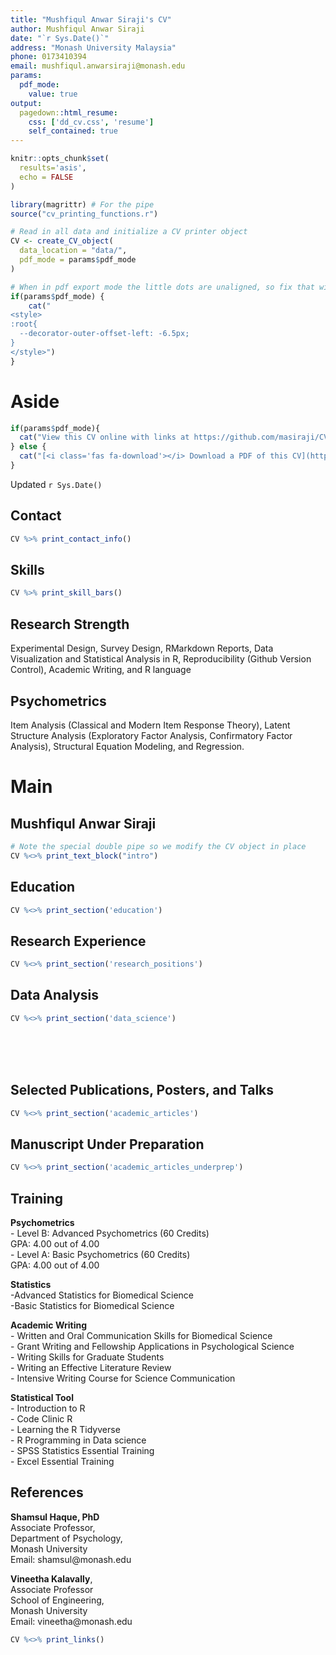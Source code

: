 ```yaml
---
title: "Mushfiqul Anwar Siraji's CV"
author: Mushfiqul Anwar Siraji
date: "`r Sys.Date()`"
address: "Monash University Malaysia"
phone: 0173410394
email: mushfiqul.anwarsiraji@monash.edu
params:
  pdf_mode:
    value: true
output:
  pagedown::html_resume:
    css: ['dd_cv.css', 'resume']
    self_contained: true
---
```


```r
knitr::opts_chunk$set(
  results='asis', 
  echo = FALSE
)

library(magrittr) # For the pipe
source("cv_printing_functions.r")

# Read in all data and initialize a CV printer object
CV <- create_CV_object(
  data_location = "data/",  
  pdf_mode = params$pdf_mode
)

```


```r
# When in pdf export mode the little dots are unaligned, so fix that with some conditional CSS.
if(params$pdf_mode) {
    cat("
<style>
:root{
  --decorator-outer-offset-left: -6.5px;
}
</style>")
}
```


Aside
================================================================================

<!-- Swap image with your preferred logo -->
<!--![logo](Photo.jpeg){width=25%} -->


```r
if(params$pdf_mode){
  cat("View this CV online with links at https://github.com/masiraji/CV")
} else {
  cat("[<i class='fas fa-download'></i> Download a PDF of this CV](https://github.com/masiraji/CV/blob/main/cv.pdf)")
}
```

Updated `r Sys.Date()`

Contact {#contact}
--------------------------------------------------------------------------------

```r
CV %>% print_contact_info()
```



Skills {#skills}
--------------------------------------------------------------------------------

```r
CV %>% print_skill_bars()
```


Research Strength {#Research}
--------------------------------------------------------------------------------
Experimental Design, Survey Design, RMarkdown Reports, Data Visualization and Statistical Analysis in R, Reproducibility (Github Version Control), Academic Writing, and R language

Psychometrics {#psychometics}
--------------------------------------------------------------------------------

Item Analysis (Classical and Modern Item Response Theory), Latent Structure Analysis (Exploratory Factor Analysis, Confirmatory Factor Analysis), Structural Equation Modeling, and Regression.



Main
================================================================================

Mushfiqul Anwar Siraji {#title}
--------------------------------------------------------------------------------

```r
# Note the special double pipe so we modify the CV object in place
CV %<>% print_text_block("intro") 
```



Education {data-icon=graduation-cap data-concise=true}
--------------------------------------------------------------------------------

```r
CV %<>% print_section('education')
```


Research Experience {data-icon=laptop}
--------------------------------------------------------------------------------

```r
CV %<>% print_section('research_positions')
```



Data Analysis {data-icon=chart-line}
--------------------------------------------------------------------------------

```r
CV %<>% print_section('data_science')
```

<!-- These breaks just force a new page so section doesnt get cut off -->
<br>
<br>
<br>

Selected Publications, Posters, and Talks {data-icon=book}
--------------------------------------------------------------------------------

```r
CV %<>% print_section('academic_articles')
```

Manuscript Under Preparation {data-icon=book}
--------------------------------------------------------------------------------

```r

CV %<>% print_section('academic_articles_underprep')

```

Training {data-icon=chalkboard}
--------------------------------------------------------------------------------
**Psychometrics**  
- Level B: Advanced Psychometrics (60 Credits)  
    GPA: 4.00 out of 4.00  
- Level A: Basic Psychometrics (60 Credits)  
    GPA: 4.00 out of 4.00  

**Statistics**  
-Advanced Statistics for Biomedical Science  
-Basic Statistics for Biomedical Science  

**Academic Writing**  
- Written and Oral Communication Skills for Biomedical Science  
- Grant Writing and Fellowship Applications in Psychological Science  
- Writing Skills for Graduate Students  
- Writing an Effective Literature Review  
- Intensive Writing Course for Science Communication  

**Statistical Tool**  
- Introduction to R  
- Code Clinic R  
- Learning the R Tidyverse  
- R Programming in Data science  
- SPSS Statistics Essential Training  
- Excel Essential Training  

References {data-icon=address-card}
--------------------------------------------------------------------------------

**Shamsul Haque, PhD**  
Associate Professor,    
Department of Psychology,  
Monash University  
Email: shamsul@monash.edu  


**Vineetha Kalavally**,  
Associate Professor  
School of Engineering,  
Monash University  
Email: vineetha@monash.edu  



```r
CV %<>% print_links()
```


